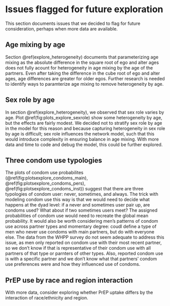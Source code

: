 # Issues flagged for future exploration {#future_explore}

This section documents issues that we decided to flag for future consideration, perhaps when more data are available.

## Age mixing by age
Section \@ref(explore_heterogeneity) documents that parameterizing age mixing as the absolute difference in the square root of ego and alter ages does not fully acount for heterogeneity in age mixing by the age of the partners. Even after taking the difference in the cube root of ego and alter ages, age differences are greater for older egos. Further research is needed to identify ways to paramterize age mixing to remove heterogeneity by age.

## Sex role by age
In section \@ref(explore_heterogeneity), we observed that sex role varies by age. Plot \@ref(fig:plots_explore_sexrole) show some heterogeneity by age, but the effects are fairly modest. We decided not to stratify sex role by age in the model for this reason and because capturing heterogeneity in sex role by age is difficult; sex role influences the network model, such that this would introduce complexity in ensuring balance in age mixing. With more data and time to code and debug the model, this could be further explored.

## Three condom use typologies
The plots of condom use probabilites (\@ref(fig:plotsexplore_condoms_main), \@ref(fig:plotsexplore_condoms_pers), \@ref(fig:plotsexplore_condoms_inst)) suggest that there are three typologies of condom user: never, sometimes, and always. The trick with modeling condom use this way is that we would need to decide what happens at the dyad level: if a never and sometimes user pair up, are condoms used? What about if two sometimes users meet? The assigned probabilities of condom use would need to recreate the global mean probability. It would also be worth considering men's patterns of condom use across partner types and momentary degree: coudl define a type of men who never use condoms with main partners, but do with everyone else. The data from the WHPP survey do not seem adequate to address this issue, as men only reported on condom use with their most recent partner, so we don't know if that is representative of their condom use with all partners of that type or parnters of other types. Also, reported condom use is with a specific partner and we don't know what that partners' condom use preferences were and how they influenced use of condoms.

## PrEP use by race and region interaction
With more data, consider exploring whether PrEP uptake differs by the interaction of race/ethnicity and region.